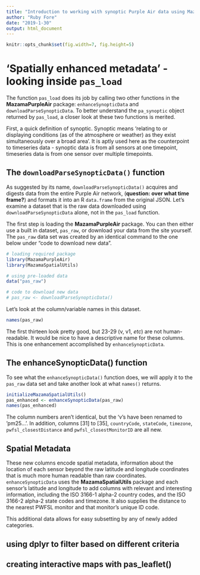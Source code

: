 ```yaml
---
title: "Introduction to working with synoptic Purple Air data using MazamaPurpleAir"
author: "Ruby Fore"
date: "2019-1-30"
output: html_document
---
```


```r
knitr::opts_chunk$set(fig.width=7, fig.height=5)
```


# 'Spatially enhanced metadata' - looking inside `pas_load`

The function `pas_load` does its job by calling two other functions in the **MazamaPurpleAir** package: `enhanceSynopticData` and `downloadParseSynopticData`. To better understand the `pa_synoptic` object returned by `pas_load`, a closer look at these two functions is merited. 

First, a quick definition of synoptic. Synoptic means 'relating to or displaying conditions (as of the atmosphere or weather) as they exist simultaneously over a broad area'. It is aptly used here as the counterpoint to timeseries data - synoptic data is from all sensors at one timepoint, timeseries data is from one sensor over multiple timepoints. 

## The `downloadParseSynopticData()` function

As suggested by its name, `downloadParseSynopticData()` acquires and digests data from the entire Purple Air network, (**question: over what time frame?**) and formats it into an R `data.frame` from the original JSON. Let's examine a  dataset that is the raw data downloaded using `downloadParseSynopticData` alone, not in the `pas_load` function.   

The first step is loading the **MazamaPurpleAir** package. You can then either use a built in dataset, `pas_raw`, or download your data from the site yourself. The `pas_raw` data set was created by an identical command to the one below under "code to download new data".  

```r
# loading required package
library(MazamaPurpleAir)
library(MazamaSpatialUtils)

# using pre-loaded data
data("pas_raw")

# code to download new data 
# pas_raw <- downloadParseSynopticData()
```

Let's look at the column/variable names in this dataset. 
```r
names(pas_raw)
```
 
 
The first thirteen look pretty good, but 23-29 (v, v1, *etc*) are not human-readable. It would be nice to have a descriptive name for these columns. This is one enhancement accomplished by `enhanceSynopticData`.

## The enhanceSynopticData() function

To see what the `enhanceSynopticData()` function does, we will apply it to the `pas_raw` data set and take another look at what `names()` returns. 

```r
initializeMazamaSpatialUtils()
pas_enhanced <- enhanceSynopticData(pas_raw)
names(pas_enhanced)
```
 
The column numbers aren't identical, but the 'v's have been renamed to 'pm25...'. In addition, columns [31] to [35], `countryCode`, `stateCode`, `timezone`, `pwfsl_closestDistance` and `pwfsl_closestMonitorID` are all new. 

## Spatial Metadata 

These new columns encode spatial metadata, information about the location of each sensor beyond the raw latitude and longitude coordinates that is much more human readable than raw coordinates. `enhanceSynopticData` uses the **MazamaSpatialUtils** package and each sensor's latitude and longitude to add columns with relevant and interesting information, including the ISO 3166-1 alpha-2 country codes, and the ISO 3166-2 alpha-2 state codes and timezone. It also supplies the distance to the nearest PWFSL monitor and that monitor's unique ID code.  

This additional data allows for easy subsetting by any of newly added categories. 




## using dplyr to filter based on different criteria
## creating interactive maps with pas_leaflet()